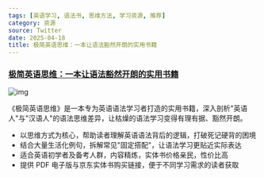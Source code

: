 ```yaml
---
tags: [英语学习, 语法书, 思维方法, 学习资源, 推荐]
category: 资源
source: Twitter
date: 2025-04-18
title: 极简英语思维：一本让语法豁然开朗的实用书籍
---
```


### [极简英语思维：一本让语法豁然开朗的实用书籍](https://twitter-thread.com/t/1912707546948989037)

![img](https://img.mengpeng.tech/i/2025/04/18/6801ec66636c6.webp)

《极简英语思维》是一本专为英语语法学习者打造的实用书籍，深入剖析"英语人"与"汉语人"的语法思维差异，让枯燥的语法学习变得有理有据、豁然开朗。

- 以思维方式为核心，帮助读者理解英语语法背后的逻辑，打破死记硬背的困境
- 结合大量生活化例句，拆解常见"固定搭配"，让语法学习更贴近实际表达
- 适合英语初学者及备考人群，内容精炼，实体书价格亲民，性价比高
- 提供 PDF 电子版与京东实体书购买链接，便于不同学习需求的读者获取
